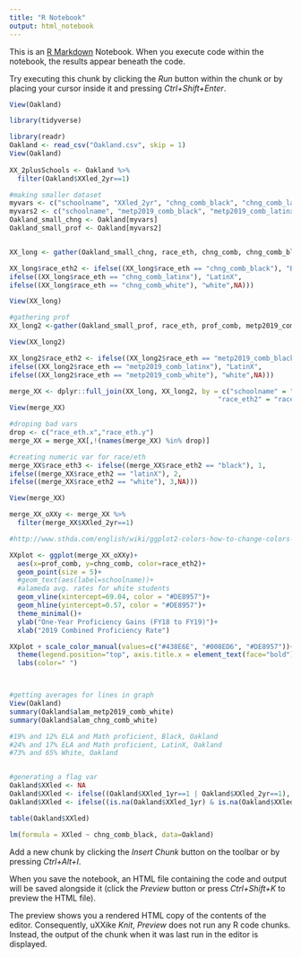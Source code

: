 ---
title: "R Notebook"
output: html_notebook
---

This is an [R Markdown](http://rmarkdown.rstudio.com) Notebook. When you execute code within the notebook, the results appear beneath the code. 

Try executing this chunk by clicking the *Run* button within the chunk or by placing your cursor inside it and pressing *Ctrl+Shift+Enter*. 

```{r}
View(Oakland)

library(tidyverse)

library(readr)
Oakland <- read_csv("Oakland.csv", skip = 1)
View(Oakland)
  
XX_2plusSchools <- Oakland %>%
  filter(Oakland$XXled_2yr==1)

#making smaller dataset
myvars <- c("schoolname", "XXled_2yr", "chng_comb_black", "chng_comb_latinx", "chng_comb_white")
myvars2 <- c("schoolname", "metp2019_comb_black", "metp2019_comb_latinx", "metp2019_comb_white")
Oakland_small_chng <- Oakland[myvars]
Oakland_small_prof <- Oakland[myvars2]


XX_long <- gather(Oakland_small_chng, race_eth, chng_comb, chng_comb_black:chng_comb_white, factor_key=TRUE)

XX_long$race_eth2 <- ifelse((XX_long$race_eth == "chng_comb_black"), "Black", 
ifelse((XX_long$race_eth == "chng_comb_latinx"), "LatinX",
ifelse((XX_long$race_eth == "chng_comb_white"), "white",NA)))

View(XX_long)

#gathering prof
XX_long2 <-gather(Oakland_small_prof, race_eth, prof_comb, metp2019_comb_black:metp2019_comb_white, factor_key=TRUE)

View(XX_long2)

XX_long2$race_eth2 <- ifelse((XX_long2$race_eth == "metp2019_comb_black"), "Black", 
ifelse((XX_long2$race_eth == "metp2019_comb_latinx"), "LatinX",
ifelse((XX_long2$race_eth == "metp2019_comb_white"), "white",NA)))

merge_XX <- dplyr::full_join(XX_long, XX_long2, by = c("schoolname" = "schoolname", 
                                                    "race_eth2" = "race_eth2"))
View(merge_XX)

#droping bad vars
drop <- c("race_eth.x","race_eth.y")
merge_XX = merge_XX[,!(names(merge_XX) %in% drop)]

#creating numeric var for race/eth
merge_XX$race_eth3 <- ifelse((merge_XX$race_eth2 == "black"), 1, 
ifelse((merge_XX$race_eth2 == "latinX"), 2,
ifelse((merge_XX$race_eth2 == "white"), 3,NA)))

View(merge_XX)

merge_XX_oXXy <- merge_XX %>%
  filter(merge_XX$XXled_2yr==1)

#http://www.sthda.com/english/wiki/ggplot2-colors-how-to-change-colors-automatically-and-manually for colors 

XXplot <- ggplot(merge_XX_oXXy)+
  aes(x=prof_comb, y=chng_comb, color=race_eth2)+
  geom_point(size = 5)+
  #geom_text(aes(label=schoolname))+
  #alameda avg. rates for white students
  geom_vline(xintercept=69.04, color = "#DE8957")+
  geom_hline(yintercept=0.57, color = "#DE8957")+
  theme_minimal()+
  ylab("One-Year Proficiency Gains (FY18 to FY19)")+
  xlab("2019 Combined Proficiency Rate")

XXplot + scale_color_manual(values=c("#438E6E", "#008ED6", "#DE8957"))+
  theme(legend.position="top", axis.title.x = element_text(face="bold"), axis.title.y = element_text(face="bold"), legend.text = element_text(size=14))+
  labs(color=" ")



#getting averages for lines in graph
View(Oakland)
summary(Oakland$alam_metp2019_comb_white)
summary(Oakland$alam_chng_comb_white)

#19% and 12% ELA and Math proficient, Black, Oakland
#24% and 17% ELA and Math proficient, LatinX, Oakland
#73% and 65% White, Oakland


#generating a flag var
Oakland$XXled <- NA
Oakland$XXled <- ifelse((Oakland$XXled_1yr==1 | Oakland$XXled_2yr==1), 1, NA)
Oakland$XXled <- ifelse((is.na(Oakland$XXled_1yr) & is.na(Oakland$XXled_2yr)), 0, Oakland$XXled)

table(Oakland$XXled)

lm(formula = XXled ~ chng_comb_black, data=Oakland)

```

Add a new chunk by clicking the *Insert Chunk* button on the toolbar or by pressing *Ctrl+Alt+I*.

When you save the notebook, an HTML file containing the code and output will be saved alongside it (click the *Preview* button or press *Ctrl+Shift+K* to preview the HTML file).

The preview shows you a rendered HTML copy of the contents of the editor. Consequently, uXXike *Knit*, *Preview* does not run any R code chunks. Instead, the output of the chunk when it was last run in the editor is displayed.

